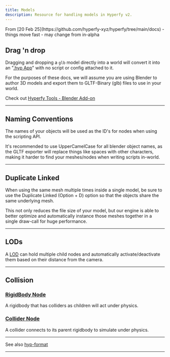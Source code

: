 ```yaml
---
title: Models
description: Resource for handling models in Hyperfy v2.
---
```


<Aside type="caution">
From [20 Feb 25](https://github.com/hyperfy-xyz/hyperfy/tree/main/docs)  - things move fast - may change from in-alpha
</Aside>

## Drag 'n drop

Dragging and dropping a `glb` model directly into a world will convert it into an "[.hyp App](/docs/hyp-format)" with no script or config attached to it.

For the purposes of these docs, we will assume you are using Blender to author 3D models and export them to GLTF-Binary (glb) files to use in your world.

Check out [Hyperfy Tools - Blender Add-on](/guides/3d/blender/#hyperfy-tools)

---

## Naming Conventions

The names of your objects will be used as the ID's for nodes when using the scripting API.

It's recommended to use UpperCamelCase for all blender object names, as the GLTF exporter will replace things like spaces with other characters, making it harder to find your meshes/nodes when writing scripts in-world.

---

## Duplicate Linked

When using the same mesh multiple times inside a single model, be sure to use the Duplicate Linked (Option + D) option so that the objects share the same underlying mesh.

This not only reduces the file size of your model, but our engine is able to better optimize and automatically instance those meshes together in a single draw-call for huge performance.

---

## LODs

A [LOD](/ref/lod/) can hold multiple child nodes and automatically activate/deactivate them based on their distance from the camera.

---

## Collision

### [RigidBody Node](/ref/rigidBody/)
A rigidbody that has colliders as children will act under physics.

### [Collider Node](/ref/collider/)
A collider connects to its parent rigidbody to simulate under physics.


---

See also [hyp-format](/docs/hyp-format)


---
